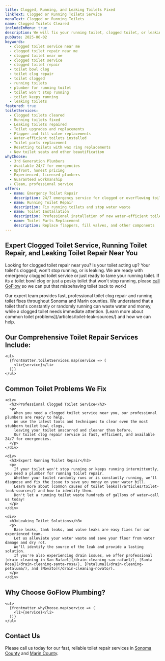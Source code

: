```yaml
---
title: Clogged, Running, and Leaking Toilets Fixed
linkText: Clogged or Running Toilets Service
menuText: Clogged or Running Toilets
name: Clogged Toilets Cleared
includeInMenu: true
description: We will fix your running toilet, clogged toilet, or leaking toilet with upfront pricing and guaranteed clean service. Please call us any day, any time.
pubDate: 2025-06-02
keywords:
  - clogged toilet service near me
  - clogged toilet repair near me
  - clogged toilet near me
  - clogged toilet service
  - clogged toilet repair
  - toilet bowl clog
  - toilet clog repair
  - toilet clogged
  - running toilets
  - plumber for running toilet
  - toilet won't stop running
  - toilet keeps running
  - leaking toilets
featured: true
toiletServices:
  - Clogged toilets cleared
  - Running toilets fixed
  - Leaking toilets repaired
  - Toilet upgrades and replacements
  - Flapper and fill valve replacements
  - Water-efficient toilets installed
  - Toilet parts replacement
  - Resetting toilets with wax ring replacements
  - New toilet seats and other beautification
whyChoose:
  - 3rd Generation Plumbers
  - Available 24/7 for emergencies
  - Upfront, honest pricing
  - Experienced, licensed plumbers
  - Guaranteed workmanship
  - Clean, professional service
offers:
  - name: Emergency Toilet Repair
    description: 24/7 emergency service for clogged or overflowing toilets
  - name: Running Toilet Repair
    description: Fix running toilets and stop water waste
  - name: Toilet Installation
    description: Professional installation of new water-efficient toilets
  - name: Toilet Parts Replacement
    description: Replace flappers, fill valves, and other components
---
```


<article>
  <h1>Expert Clogged Toilet Service, Running Toilet Repair, and Leaking Toilet Repair Near You</h1>
  <div>
    <p>
      Looking for clogged toilet repair near you? Is your toilet acting up?
      Your toilet's clogged, won't stop running, or is leaking.
      We are ready with emergency clogged toilet service or just ready to tame your running toilet.
      If its a toilet bowl clog or just a pesky toilet that won't stop running,
      please <a href="tel:7072008350">call GoFlow</a> so we can put that misbehaving toilet back to work!
    </p>
    <p>
      Our expert team provides fast, professional toilet clog repair and running toilet fixes throughout Sonoma and Marin counties.
      We understand that a toilet that's constantly or randomly running can waste water and money, while a clogged toilet needs immediate attention.
      [Learn more about common toilet problems](/articles/toilet-leak-sources/) and how we can help.
    </p>
  </div>

  <section>
    <h2>Our Comprehensive Toilet Repair Services Include:</h2>

    <ul>
      {frontmatter.toiletServices.map(service => (
        <li>{service}</li>
      ))}
    </ul>
  </section>

  <section>
    <h2>Common Toilet Problems We Fix</h2>

    <div>
      <h3>Professional Clogged Toilet Service</h3>
      <p>
        When you need a clogged toilet service near you, our professional plumbers are ready to help.
        We use the latest tools and techniques to clear even the most stubborn toilet bowl clogs,
        leaving your toilet unscarred and cleaner than before.
        Our toilet clog repair service is fast, efficient, and available 24/7 for emergencies.
      </p>
    </div>

    <div>
      <h3>Expert Running Toilet Repair</h3>
      <p>
        If your toilet won't stop running or keeps running intermittently, you need a plumber for running toilet repair.
        Whether your toilet randomly runs or is constantly running, we'll diagnose and fix the issue to save you money on your water bill.
        Learn more about [common causes of toilet leaks](/articles/toilet-leak-sources/) and how to identify them.
        Don't let a running toilet waste hundreds of gallons of water—call us today!
      </p>
    </div>

    <div>
      <h3>Leaking Toilet Solutions</h3>
      <p>
        Base leaks, tank leaks, and valve leaks are easy fixes for our experienced team.
        Let us alleviate your water waste and save your floor from water damage and dry rot.
        We'll identify the source of the leak and provide a lasting solution.
        If you're also experiencing drain issues, we offer professional [drain cleaning in San Rafael](/drain-cleaning-san-rafael/), [Santa Rosa](/drain-cleaning-santa-rosa/), [Petaluma](/drain-cleaning-petaluma/), and [Novato](/drain-cleaning-novato/).
      </p>
    </div>
  </section>

  <section>
    <h2>Why Choose GoFlow Plumbing?</h2>

    <ul>
      {frontmatter.whyChoose.map(service => (
        <li>{service}</li>
      ))}
    </ul>
  </section>

  <section>
    <h2>Contact Us</h2>
    <p>
      Please call us today for our fast, reliable toilet repair services in <a href="/sonoma-county-plumbing">Sonoma County</a> and <a href="/marin-county-plumbing">Marin County</a>.
    </p>
  </section>
</article>
